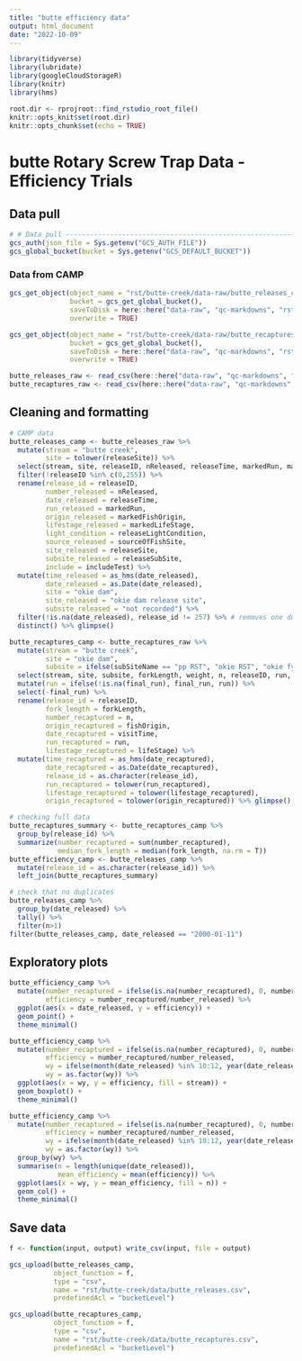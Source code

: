 ```yaml
---
title: "butte efficiency data"
output: html_document
date: "2022-10-09"
---
```

  
```r
library(tidyverse)
library(lubridate)
library(googleCloudStorageR)
library(knitr)
library(hms)

root.dir <- rprojroot::find_rstudio_root_file()
knitr::opts_knit$set(root.dir)
knitr::opts_chunk$set(echo = TRUE)
```

# butte Rotary Screw Trap Data - Efficiency Trials

## Data pull
```r
# # Data pull ---------------------------------------------------------------
gcs_auth(json_file = Sys.getenv("GCS_AUTH_FILE"))
gcs_global_bucket(bucket = Sys.getenv("GCS_DEFAULT_BUCKET"))
```

### Data from CAMP
```r
gcs_get_object(object_name = "rst/butte-creek/data-raw/butte_releases_camp.csv",
               bucket = gcs_get_global_bucket(),
               saveToDisk = here::here("data-raw", "qc-markdowns", "rst", "butte_releases_camp.csv"),
               overwrite = TRUE)

gcs_get_object(object_name = "rst/butte-creek/data-raw/butte_recaptures_camp.csv",
               bucket = gcs_get_global_bucket(),
               saveToDisk = here::here("data-raw", "qc-markdowns", "rst", "butte_recaptures_camp.csv"),
               overwrite = TRUE)
```
```r
butte_releases_raw <- read_csv(here::here("data-raw", "qc-markdowns", "rst", "butte_releases_camp.csv")) %>% glimpse()
butte_recaptures_raw <- read_csv(here::here("data-raw", "qc-markdowns", "rst", "butte_recaptures_camp.csv")) %>% glimpse()
```

## Cleaning and formatting

```r
# CAMP data
butte_releases_camp <- butte_releases_raw %>% 
  mutate(stream = "butte creek",
         site = tolower(releaseSite)) %>% 
  select(stream, site, releaseID, nReleased, releaseTime, markedRun, markedLifeStage, sourceOfFishSite, includeTest, markedFishOrigin, releaseLightCondition, releaseSite, releaseSubSite) %>% 
  filter(!releaseID %in% c(0,255)) %>% 
  rename(release_id = releaseID,
         number_released = nReleased,
         date_released = releaseTime,
         run_released = markedRun,
         origin_released = markedFishOrigin,
         lifestage_released = markedLifeStage,
         light_condition = releaseLightCondition,
         source_released = sourceOfFishSite,
         site_released = releaseSite,
         subsite_released = releaseSubSite,
         include = includeTest) %>% 
  mutate(time_released = as_hms(date_released),
         date_released = as.Date(date_released),
         site = "okie dam", 
         site_released = "okie dam release site", 
         subsite_released = "not recorded") %>%
  filter(!is.na(date_released), release_id != 257) %>% # removes one duplicative values and a few values that were not recorded correctly 
  distinct() %>% glimpse()

butte_recaptures_camp <- butte_recaptures_raw %>% 
  mutate(stream = "butte creek",
         site = "okie dam",
         subsite = ifelse(subSiteName == "pp RST", "okie RST", "okie fyke trap")) %>% 
  select(stream, site, subsite, forkLength, weight, n, releaseID, run, final_run, fishOrigin, visitTime, lifeStage) %>% 
  mutate(run = ifelse(!is.na(final_run), final_run, run)) %>% 
  select(-final_run) %>% 
  rename(release_id = releaseID,
         fork_length = forkLength,
         number_recaptured = n,
         origin_recaptured = fishOrigin,
         date_recaptured = visitTime,
         run_recaptured = run,
         lifestage_recaptured = lifeStage) %>% 
  mutate(time_recaptured = as_hms(date_recaptured),
         date_recaptured = as.Date(date_recaptured),
         release_id = as.character(release_id),
         run_recaptured = tolower(run_recaptured),
         lifestage_recaptured = tolower(lifestage_recaptured),
         origin_recaptured = tolower(origin_recaptured)) %>% glimpse()

# checking full data
butte_recaptures_summary <- butte_recaptures_camp %>% 
  group_by(release_id) %>% 
  summarize(number_recaptured = sum(number_recaptured),
            median_fork_length = median(fork_length, na.rm = T))
butte_efficiency_camp <- butte_releases_camp %>% 
  mutate(release_id = as.character(release_id)) %>% 
  left_join(butte_recaptures_summary)

# check that no duplicates
butte_releases_camp %>% 
  group_by(date_released) %>% 
  tally() %>% 
  filter(n>1)
filter(butte_releases_camp, date_released == "2000-01-11")
```

## Exploratory plots
```r
butte_efficiency_camp %>% 
  mutate(number_recaptured = ifelse(is.na(number_recaptured), 0, number_recaptured),
         efficiency = number_recaptured/number_released) %>% 
  ggplot(aes(x = date_released, y = efficiency)) +
  geom_point() +
  theme_minimal()

```

```r
butte_efficiency_camp %>% 
  mutate(number_recaptured = ifelse(is.na(number_recaptured), 0, number_recaptured),
         efficiency = number_recaptured/number_released,
         wy = ifelse(month(date_released) %in% 10:12, year(date_released) + 1, year(date_released)),
         wy = as.factor(wy)) %>% 
  ggplot(aes(x = wy, y = efficiency, fill = stream)) +
  geom_boxplot() +
  theme_minimal()

```

```r
butte_efficiency_camp %>% 
  mutate(number_recaptured = ifelse(is.na(number_recaptured), 0, number_recaptured),
         efficiency = number_recaptured/number_released,
         wy = ifelse(month(date_released) %in% 10:12, year(date_released) + 1, year(date_released)),
         wy = as.factor(wy)) %>% 
  group_by(wy) %>% 
  summarise(n = length(unique(date_released)),
            mean_efficiency = mean(efficiency)) %>%  
  ggplot(aes(x = wy, y = mean_efficiency, fill = n)) +
  geom_col() + 
  theme_minimal()
```

## Save data

```r
f <- function(input, output) write_csv(input, file = output)

gcs_upload(butte_releases_camp,
           object_function = f,
           type = "csv",
           name = "rst/butte-creek/data/butte_releases.csv",
           predefinedAcl = "bucketLevel")

gcs_upload(butte_recaptures_camp,
           object_function = f,
           type = "csv",
           name = "rst/butte-creek/data/butte_recaptures.csv",
           predefinedAcl = "bucketLevel")
```
